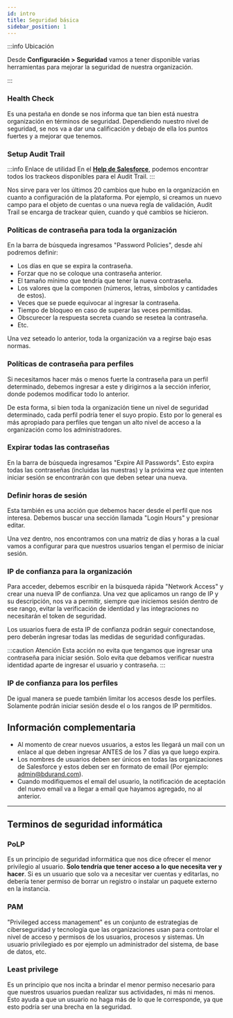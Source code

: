 ```yaml
---
id: intro
title: Seguridad básica
sidebar_position: 1
---
```


:::info Ubicación

Desde **Configuración > Seguridad** vamos a tener disponible varias herramientas para mejorar la seguridad de nuestra
organización.

::: 

### Health Check
Es una pestaña en donde se nos informa que tan bien está nuestra organización en términos de seguridad.
Dependiendo nuestro nivel de seguridad, se nos va a dar una calificación y debajo de ella los puntos fuertes
y a mejorar que tenemos. 

### Setup Audit Trail
:::info Enlace de utilidad
En el **[Help de Salesforce](https://help.salesforce.com/s/articleView?id=sf.admin_monitorsetup.htm&type=5)**, podemos encontrar todos los trackeos disponibles para el Audit Trail.
:::

Nos sirve para ver los últimos 20 cambios que hubo en la organización en cuanto a configuración de la plataforma. 
Por ejemplo, si creamos un nuevo campo para el objeto de cuentas o una nueva regla de validación, Audit Trail se encarga
de trackear quien, cuando y qué cambios se hicieron.


### Políticas de contraseña para toda la organización
En la barra de búsqueda ingresamos "Password Policies", desde ahí podremos definir:
* Los días en que se expira la contraseña.
* Forzar que no se coloque una contraseña anterior.
* El tamaño mínimo que tendría que tener la nueva contraseña.
* Los valores que la componen (números, letras, símbolos y cantidades de estos).
* Veces que se puede equivocar al ingresar la contraseña.
* Tiempo de bloqueo en caso de superar las veces permitidas.
* Obscurecer la respuesta secreta cuando se resetea la contraseña.
* Etc.

Una vez seteado lo anterior, toda la organización va a regirse bajo esas normas. 

### Políticas de contraseña para perfiles
Si necesitamos hacer más o menos fuerte la contraseña para un perfil determinado, debemos ingresar a este
y dirigirnos a la sección inferior, donde podemos modificar todo lo anterior.

De esta forma, si bien toda la organización tiene un nivel de seguridad determinado, cada perfil podría
tener el suyo propio. Esto por lo general es más apropiado para perfiles que tengan un alto nivel de acceso
a la organización como los administradores.

### Expirar todas las contraseñas
En la barra de búsqueda ingresamos "Expire All Passwords". Esto expira todas las contraseñas (incluidas las nuestras) y la próxima vez
que intenten iniciar sesión se encontrarán con que deben setear una nueva.

### Definir horas de sesión
Esta también es una acción que debemos hacer desde el perfil que nos interesa. Debemos buscar una sección llamada
"Login Hours" y presionar editar. 

Una vez dentro, nos encontramos con una matriz de días y horas a la cual vamos a configurar para que nuestros 
usuarios tengan el permiso de iniciar sesión.

### IP de confianza para la organización
Para acceder, debemos escribir en la búsqueda rápida "Network Access" y crear una nueva IP de confianza.
Una vez que aplicamos un rango de IP y su descripción, nos va a permitir, siempre que iniciemos sesión dentro de ese rango,
evitar la verificación de identidad y las integraciones no necesitarán el token de seguridad.

Los usuarios fuera de esta IP de confianza podrán seguir conectandose, pero deberán ingresar todas las medidas
de seguridad configuradas.

:::caution Atención
Esta acción no evita que tengamos que ingresar una contraseña para iniciar sesión. Solo evita que debamos verificar
nuestra identidad aparte de ingresar el usuario y contraseña.
:::

### IP de confianza para los perfiles
De igual manera se puede también limitar los accesos desde los perfiles. Solamente podrán iniciar sesión desde el o los rangos de IP
permitidos. 


## Información complementaria

* Al momento de crear nuevos usuarios, a estos les llegará un mail con un enlace al que deben ingresar ANTES de los 7 días ya que luego expira.
* Los nombres de usuarios deben ser únicos en todas las organizaciones de Salesforce y estos deben ser en formato de email (Por ejemplo: admin@bdurand.com).
* Cuando modifiquemos el email del usuario, la notificación de aceptación del nuevo email va a llegar a email que hayamos 
agregado, no al anterior.

---

## Terminos de seguridad informática

### PoLP
Es un principio de seguridad informática que nos dice ofrecer el menor privilegio al usuario. **Solo tendría que tener acceso 
a lo que necesita ver y hacer**. Si es un usuario que solo va a necesitar ver cuentas y editarlas, no debería tener permiso de
borrar un registro o instalar un paquete externo en la instancia.

### PAM
"Privileged access management" es un conjunto de estrategias de ciberseguridad y tecnología que las organizaciones usan para controlar el
nivel de acceso y permisos de los usuarios, procesos y sistemas. Un usuario privilegiado es por ejemplo un administrador del sistema, de base de datos, etc.

### Least privilege 
Es un principio que nos incita a brindar el menor permiso necesario para que nuestros usuarios puedan realizar sus actividades, ni más ni menos.
Esto ayuda a que un usuario no haga más de lo que le corresponde, ya que esto podría ser una brecha en la seguridad.